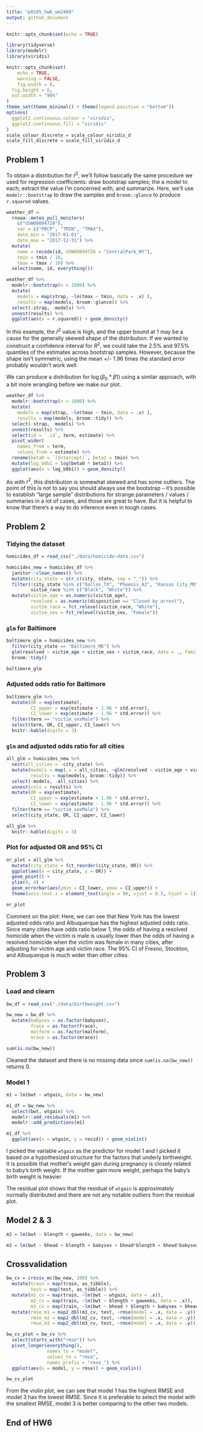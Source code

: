 ```yaml
---
title: "p8105_hw6_wm2460"
output: github_document
---
```


```r
knitr::opts_chunk$set(echo = TRUE)

library(tidyverse)
library(modelr)
library(viridis)

knitr::opts_chunk$set(
	echo = TRUE,
	warning = FALSE,
	fig.width = 8, 
  fig.height = 6,
  out.width = "90%"
)
theme_set(theme_minimal() + theme(legend.position = "bottom"))
options(
  ggplot2.continuous.colour = "viridis",
  ggplot2.continuous.fill = "viridis"
)
scale_colour_discrete = scale_colour_viridis_d
scale_fill_discrete = scale_fill_viridis_d
```


## Problem 1
To obtain a distribution for $\hat{r}^2$, we'll follow basically the same procedure we used for regression coefficients: draw bootstrap samples; the a model to each; extract the value I'm concerned with; and summarize. Here, we'll use `modelr::bootstrap` to draw the samples and `broom::glance` to produce `r.squared` values. 

```r
weather_df = 
  rnoaa::meteo_pull_monitors(
    c("USW00094728"),
    var = c("PRCP", "TMIN", "TMAX"), 
    date_min = "2017-01-01",
    date_max = "2017-12-31") %>%
  mutate(
    name = recode(id, USW00094728 = "CentralPark_NY"),
    tmin = tmin / 10,
    tmax = tmax / 10) %>%
  select(name, id, everything())
```


```r
weather_df %>% 
  modelr::bootstrap(n = 1000) %>% 
  mutate(
    models = map(strap, ~lm(tmax ~ tmin, data = .x) ),
    results = map(models, broom::glance)) %>% 
  select(-strap, -models) %>% 
  unnest(results) %>% 
  ggplot(aes(x = r.squared)) + geom_density()
```

In this example, the $\hat{r}^2$ value is high, and the upper bound at 1 may be a cause for the generally skewed shape of the distribution. If we wanted to construct a confidence interval for $R^2$, we could take the 2.5% and 97.5% quantiles of the estimates across bootstrap samples. However, because the shape isn't symmetric, using the mean +/- 1.96 times the standard error probably wouldn't work well.

We can produce a distribution for $\log(\beta_0 * \beta1)$ using a similar approach, with a bit more wrangling before we make our plot.

```r
weather_df %>% 
  modelr::bootstrap(n = 1000) %>% 
  mutate(
    models = map(strap, ~lm(tmax ~ tmin, data = .x) ),
    results = map(models, broom::tidy)) %>% 
  select(-strap, -models) %>% 
  unnest(results) %>% 
  select(id = `.id`, term, estimate) %>% 
  pivot_wider(
    names_from = term, 
    values_from = estimate) %>% 
  rename(beta0 = `(Intercept)`, beta1 = tmin) %>% 
  mutate(log_b0b1 = log(beta0 * beta1)) %>% 
  ggplot(aes(x = log_b0b1)) + geom_density()
```

As with $r^2$, this distribution is somewhat skewed and has some outliers. 
The point of this is not to say you should always use the bootstrap -- it's possible to establish "large sample" distributions for strange parameters / values / summaries in a lot of cases, and those are great to have. But it is helpful to know that there's a way to do inference even in tough cases. 


## Problem 2

### Tidying the dataset
```r
homicides_df = read_csv("./data/homicide-data.csv")

homicides_new = homicides_df %>% 
  janitor::clean_names() %>% 
  mutate(city_state = str_c(city, state, sep = "_")) %>% 
  filter(!city_state %in% c("Dallas_TX", "Phoenix_AZ", "Kansas City_MO", "Tulsa_AL"), 
         victim_race %in% c("Black", "White")) %>% 
  mutate(victim_age = as.numeric(victim_age),
         resolved = as.numeric(disposition == "Closed by arrest"),
         victim_race = fct_relevel(victim_race, "White"),
         victim_sex = fct_relevel(victim_sex, "Female"))

```

### `glm` for Baltimore
```r
baltimore_glm = homicides_new %>% 
  filter(city_state == "Baltimore_MD") %>% 
  glm(resolved ~ victim_age + victim_sex + victim_race, data = ., family = binomial()) %>% 
  broom::tidy()

baltimore_glm
```

### Adjusted odds ratio for Baltimore
```r
baltimore_glm %>% 
  mutate(OR = exp(estimate),
         CI_upper = exp(estimate + 1.96 * std.error),
         CI_lower = exp(estimate - 1.96 * std.error)) %>%
  filter(term == "victim_sexMale") %>%
  select(term, OR, CI_upper, CI_lower) %>% 
  knitr::kable(digits = 3)
```

### `glm` and adjusted odds ratio for all cities
```r
all_glm = homicides_new %>% 
  nest(all_cities = -city_state) %>%
  mutate(models = map(.x = all_cities, ~glm(resolved ~ victim_age + victim_sex + victim_race, data = ., family = binomial())),
         results = map(models, broom::tidy)) %>% 
  select(-models, -all_cities) %>% 
  unnest(cols = results) %>% 
  mutate(OR = exp(estimate),
         CI_upper = exp(estimate + 1.96 * std.error),
         CI_lower = exp(estimate - 1.96 * std.error)) %>% 
  filter(term == "victim_sexMale") %>% 
  select(city_state, OR, CI_upper, CI_lower)

all_glm %>% 
  knitr::kable(digits = 3)
```

### Plot for adjusted OR and 95% CI
```r
or_plot = all_glm %>% 
  mutate(city_state = fct_reorder(city_state, OR)) %>% 
  ggplot(aes(x = city_state, y = OR)) +
  geom_point() +
  ylim(0, 4) +
  geom_errorbar(aes(ymin = CI_lower, ymax = CI_upper)) + 
  theme(axis.text.x = element_text(angle = 90, vjust = 0.5, hjust = 1))

or_plot
```

Comment on the plot:
Here, we can see that New York has the lowest adjusted odds ratio and Albuquerque has the highest adjusted odds ratio. Since many cities have odds ratio below 1, the odds of having a resolved homicide when the victim is male is usually lower than the odds of having a resolved homicide when the victim was female in many cities, after adjusting for victim age and victim race. The 95% CI of Fresno, Stockton, and Albuquerque is much wider than other cities. 


## Problem 3

### Load and clearn
```r
bw_df = read_csv("./data/birthweight.csv")

bw_new = bw_df %>% 
  mutate(babysex = as.factor(babysex),
         frace = as.factor(frace),
         malform = as.factor(malform),
         mrace = as.factor(mrace)) 

sum(is.na(bw_new))
```

Cleaned the dataset and there is no missing data since `sum(is.na(bw_new))` returns 0.

### Model 1
```r
m1 = lm(bwt ~ wtgain, data = bw_new)

m1_df = bw_new %>% 
  select(bwt, wtgain) %>% 
  modelr::add_residuals(m1) %>% 
  modelr::add_predictions(m1)

m1_df %>% 
  ggplot(aes(x = wtgain, y = resid)) + geom_violin()
```

I picked the variable `wtgain` as the predictor for model 1 and I picked it based on a hypothesized structure for the factors that underly birthweight. It is possible that mother’s weight gain during pregnancy is closely related to baby's birth weight. If the mother gain more weight, perhaps the baby's birth weight is heavier 

The residual plot shows that the residual of `wtgain` is approximately normally distributed and there are not any notable outliers from the residual plot.  

## Model 2 & 3
```r
m2 = lm(bwt ~ blength + gaweeks, data = bw_new)

m3 = lm(bwt ~ bhead + blength + babysex + bhead*blength + bhead*babysex + blength*babysex + bhead*blength*babysex, data = bw_new)
```

## Crossvalidation
```r
bw_cv = crossv_mc(bw_new, 100) %>% 
  mutate(train = map(train, as_tibble),
         test = map(test, as_tibble)) %>% 
  mutate(m1_cv = map(train, ~lm(bwt ~ wtgain, data = .x)),
         m2_cv = map(train, ~lm(bwt ~ blength + gaweeks, data = .x)),
         m3_cv = map(train, ~lm(bwt ~ bhead + blength + babysex + bhead*blength + bhead*babysex + blength*babysex + bhead*blength*babysex, data = .x))) %>% 
  mutate(rmse_m1 = map2_dbl(m1_cv, test, ~rmse(model = .x, data = .y)),
         rmse_m2 = map2_dbl(m2_cv, test, ~rmse(model = .x, data = .y)), 
         rmse_m3 = map2_dbl(m3_cv, test, ~rmse(model = .x, data = .y)))

bw_cv_plot = bw_cv %>% 
  select(starts_with("rmse")) %>% 
  pivot_longer(everything(), 
               names_to = "model",
               values_to = "rmse",
               names_prefix = "rmse_") %>% 
  ggplot(aes(x = model, y = rmse)) + geom_violin()

bw_cv_plot
```

From the violin plot, we can see that model 1 has the highest RMSE and model 3 has the lowest RMSE. Since it is preferable to select the model with the smallest RMSE, model 3 is better comparing to the other two models. 


## End of HW6